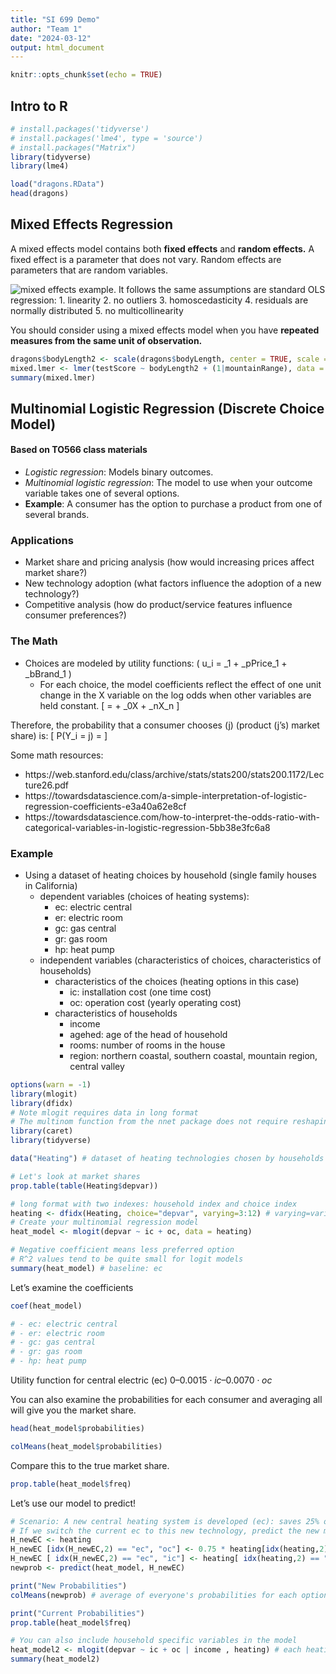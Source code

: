 ```yaml
---
title: "SI 699 Demo"
author: "Team 1"
date: "2024-03-12"
output: html_document
---
```


```r
knitr::opts_chunk$set(echo = TRUE)
```

## Intro to R 

```r
# install.packages('tidyverse')
# install.packages('lme4', type = 'source')
# install.packages("Matrix")
library(tidyverse)
library(lme4)
```

```r
load("dragons.RData")
head(dragons)
```

## Mixed Effects Regression
A mixed effects model contains both **fixed effects** and **random effects.** A fixed effect is a parameter that does not vary. Random effects are parameters that are random variables.

![mixed effects example.](mixed_effects_2.png)
It follows the same assumptions are standard OLS regression:
1. linearity
2. no outliers
3. homoscedasticity
4. residuals are normally distributed
5. no multicollinearity

You should consider using a mixed effects model when you have **repeated measures from the same unit of observation.**


```r
dragons$bodyLength2 <- scale(dragons$bodyLength, center = TRUE, scale = TRUE)
mixed.lmer <- lmer(testScore ~ bodyLength2 + (1|mountainRange), data = dragons)
summary(mixed.lmer)
```


## Multinomial Logistic Regression (Discrete Choice Model)
#### Based on TO566 class materials

- *Logistic regression*: Models binary outcomes.
- *Multinomial logistic regression*: The model to use when your outcome variable takes one of several options.
- **Example**: A consumer has the option to purchase a product from one of several brands.

### Applications
- Market share and pricing analysis (how would increasing prices affect market share?)
- New technology adoption (what factors influence the adoption of a new technology?)
- Competitive analysis (how do product/service features influence consumer preferences?)

### The Math
- Choices are modeled by utility functions: \( u_i = \alpha_1 + \beta_pPrice_1 + \beta_bBrand_1 \)
  - For each choice, the model coefficients reflect the effect of one unit change in the X variable on the log odds when other
    variables are held constant.
  \[
  \log\frac{p(x)}{(1 - p(x))} = \alpha + \beta_0X + \cdots \beta_nX_n
  \]

Therefore, the probability that a consumer chooses \(j\) (product \(j's\) market share) is:
\[
P(Y_i = j) = \frac{e^{\beta_{0j} + \beta_{1j}x_1 + \ldots + \beta_{pj}x_p}}{1 + \sum_{k=1}^{J-1}e^{\beta_{0k} + \beta_{1k}x_1 + \ldots + \beta_{pk}x_p}}
\]


Some math resources:

- https://web.stanford.edu/class/archive/stats/stats200/stats200.1172/Lecture26.pdf
- https://towardsdatascience.com/a-simple-interpretation-of-logistic-regression-coefficients-e3a40a62e8cf
- https://towardsdatascience.com/how-to-interpret-the-odds-ratio-with-categorical-variables-in-logistic-regression-5bb38e3fc6a8

### Example
- Using a dataset of heating choices by household (single family houses in California)
  - dependent variables (choices of heating systems):
    - ec: electric central
    - er: electric room
    - gc: gas central
    - gr: gas room
    - hp: heat pump
  - independent variables (characteristics of choices, characteristics of households)
    - characteristics of the choices (heating options in this case)
      - ic: installation cost (one time cost)
      - oc: operation cost (yearly operating cost)
    - characteristics of households
      - income
      - agehed: age of the head of household
      - rooms: number of rooms in the house
      - region: northern coastal, southern coastal, mountain region, central valley

```r
options(warn = -1)
library(mlogit)
library(dfidx)
# Note mlogit requires data in long format
# The multinom function from the nnet package does not require reshaping data
library(caret)
library(tidyverse)

data("Heating") # dataset of heating technologies chosen by households

# Let's look at market shares
prop.table(table(Heating$depvar))
```
```r
# long format with two indexes: household index and choice index
heating <- dfidx(Heating, choice="depvar", varying=3:12) # varying=variables that vary across choices
# Create your multinomial regression model
heat_model <- mlogit(depvar ~ ic + oc, data = heating)

# Negative coefficient means less preferred option
# R^2 values tend to be quite small for logit models
summary(heat_model) # baseline: ec

```

Let's examine the coefficients

```r

coef(heat_model)

# - ec: electric central
# - er: electric room
# - gc: gas central
# - gr: gas room
# - hp: heat pump

```

Utility function for central electric (ec) $0 – 0.0015 \cdot ic – 0.0070 \cdot oc$

You can also examine the probabilities for each consumer and averaging all will give you the market share.

```r
head(heat_model$probabilities)
```

```r
colMeans(heat_model$probabilities)
```

Compare this to the true market share.

```r
prop.table(heat_model$freq)
```

Let's use our model to predict!

```r
# Scenario: A new central heating system is developed (ec): saves 25% of electricity (i.e. operating cost is 75%), but the installation cost is $200 more
# If we switch the current ec to this new technology, predict the new market share
H_newEC <- heating
H_newEC [idx(H_newEC,2) == "ec", "oc"] <- 0.75 * heating[idx(heating,2) == "ec", "oc"] # take out "ec" rows; change their operating cost (oc) to be 75% of the previous level
H_newEC [ idx(H_newEC,2) == "ec", "ic"] <- heating[ idx(heating,2) == "ec","ic"] + 200 # take out "ec" rows; increase their installation cost (ic) by 200
newprob <- predict(heat_model, H_newEC)

print("New Probabilities")
colMeans(newprob) # average of everyone's probabilities for each option

print("Current Probabilities")
prop.table(heat_model$freq)
```


```r
# You can also include household specific variables in the model
heat_model2 <- mlogit(depvar ~ ic + oc | income , heating) # each heating option will have a different coefficent for households with different income level
summary(heat_model2)

```